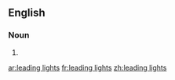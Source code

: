 ==English==

===Noun===
{{head|en}}

# {{plural of|leading light}}

[[ar:leading lights]]
[[fr:leading lights]]
[[zh:leading lights]]